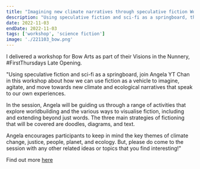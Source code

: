 ```yaml
---
title: "Imagining new climate narratives through speculative fiction Workshop at Bow Arts, London"
description: "Using speculative fiction and sci-fi as a springboard, this workshop was about how we can use fiction as a vehicle to imagine, agitate, and move towards new climate and ecological narratives that speak to our own experiences. I delivered a workshop for Bow Arts as part of their Visions in the Nunnery, #FirstThursdays Late Opening."
date: 2022-11-03
endDate: 2022-11-03
tags: ['workshop', 'science fiction']
image: './221103_bow.png'
--- 
```


I delivered a workshop for Bow Arts as part of their Visions in the Nunnery, #FirstThursdays Late Opening.

"Using speculative fiction and sci-fi as a springboard, join Angela YT Chan in this workshop about how we can use fiction as a vehicle to imagine, agitate, and move towards new climate and ecological narratives that speak to our own experiences.    

In the session, Angela will be guiding us through a range of activities that explore worldbuilding and the various ways to visualise fiction, including and extending beyond just words. The three main strategies of fictioning that will be covered are doodles, diagrams, and text. 

Angela encourages participants to keep in mind the key themes of climate change, justice, people, planet, and ecology. But, please do come to the session with any other related ideas or topics that you find interesting!"

Find out more [here](https://bowarts.org/event/imagining-new-climate-narratives/)